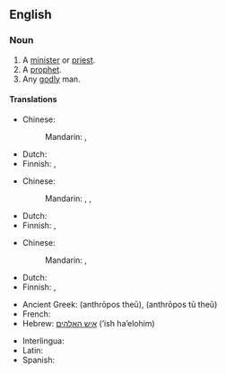 ==English==

===Noun===
{{en-noun|men of God}}

# A [[minister]] or [[priest]].
# A [[prophet]].
# Any [[godly]] man.

====Translations====
{{trans-top|minister or priest}}
* Chinese:
*: Mandarin: {{t+|cmn|牧師}}, {{t+|cmn|牧师|tr=mùshī}}
{{trans-mid}}
* Dutch: {{t-needed|nl}}
* Finnish: {{t|fi|[[Jumala]]n [[mies]]}}, {{t|fi|[[Jumala]]n [[ihminen]]}}
{{trans-bottom}}

{{trans-top|prophet}}
* Chinese:
*: Mandarin: {{t+|cmn|先知|tr=xiānzhī}}, {{t+|cmn|預言家}}, {{t+|cmn|预言家|tr=yùyánjiā}}
{{trans-mid}}
* Dutch: {{t-needed|nl}}
* Finnish: {{t|fi|[[Jumala]]n [[mies]]}}, {{t|fi|[[Jumala]]n [[ihminen]]}}
{{trans-bottom}}

{{trans-top|godly man}}
* Chinese:
*: Mandarin: {{t|cmn|[[虔誠]][[的]][[人]]}}, {{t|cmn|[[虔诚]][[的]][[人]]|tr=qiánchéng de rén}}
{{trans-mid}}
* Dutch: {{t-needed|nl}}
* Finnish: {{t|fi|[[Jumala]]n [[mies]]}}, {{t|fi|[[Jumala]]n [[ihminen]]}}
{{trans-bottom}}

{{checktrans-top|}}
* Ancient Greek: {{t|grc|ἄνθρωπος θεοῦ}} (anthrōpos theū), {{t|grc|ἄνθρωπος τοῦ θεοῦ}} (anthrōpos tū theū)
* French: {{t+|fr|homme de Dieu}}
* Hebrew: [[איש האלהים]] (’ish ha’elohim)<!-- this may not be Modern Hebrew; if so, mark it -->
{{trans-mid}}
* Interlingua: {{t|ia|homine de Deo}}
* Latin: {{t|la|vir Dei}}
* Spanish: {{t|es|hombre de Dios}}
{{trans-bottom}}

{{topics|en|Religion|People|Male}}